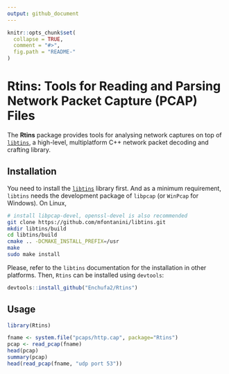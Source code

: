 ```yaml
---
output: github_document
---
```


<!-- README.md is generated from README.Rmd. Please edit that file -->

```r
knitr::opts_chunk$set(
  collapse = TRUE,
  comment = "#>",
  fig.path = "README-"
)
```

# Rtins: Tools for Reading and Parsing Network Packet Capture (PCAP) Files

The **Rtins** package provides tools for analysing network captures on top of [`libtins`](http://libtins.github.io), a high-level, multiplatform C++ network packet decoding and crafting library.

## Installation

You need to install the [`libtins`](http://libtins.github.io) library first. And as a minimum requirement, `libtins` needs the development package of `libpcap` (or `WinPcap` for Windows). On Linux,

```bash
# install libpcap-devel, openssl-devel is also recommended
git clone https://github.com/mfontanini/libtins.git
mkdir libtins/build
cd libtins/build
cmake .. -DCMAKE_INSTALL_PREFIX=/usr
make
sudo make install
```

Please, refer to the `libtins` documentation for the installation in other platforms. Then, `Rtins` can be installed using `devtools`:

```r
devtools::install_github("Enchufa2/Rtins")
```

## Usage

```r
library(Rtins)

fname <- system.file("pcaps/http.cap", package="Rtins")
pcap <- read_pcap(fname)
head(pcap)
summary(pcap)
head(read_pcap(fname, "udp port 53"))
```
